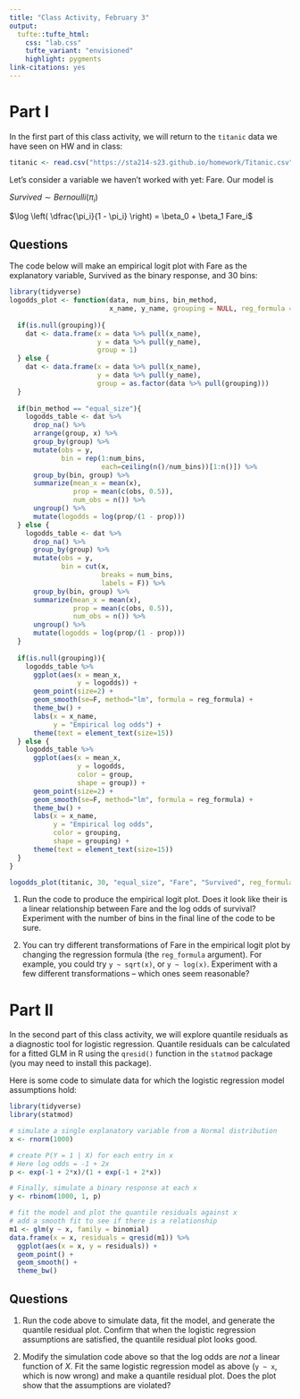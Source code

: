 ```yaml
---
title: "Class Activity, February 3"
output: 
  tufte::tufte_html:
    css: "lab.css"
    tufte_variant: "envisioned"
    highlight: pygments
link-citations: yes
---
```


# Part I

In the first part of this class activity, we will return to the `titanic` data we have seen on HW and in class:

```r
titanic <- read.csv("https://sta214-s23.github.io/homework/Titanic.csv")
```

Let's consider a variable we haven't worked with yet: Fare. Our model is

$Survived \sim Bernoulli(\pi_i)$

$\log \left( \dfrac{\pi_i}{1 - \pi_i} \right) = \beta_0 + \beta_1 Fare_i$

## Questions

The code below will make an empirical logit plot with Fare as the explanatory variable, Survived as the binary response, and 30 bins:

```r
library(tidyverse)
logodds_plot <- function(data, num_bins, bin_method,
                         x_name, y_name, grouping = NULL, reg_formula = y ~ x){
  
  if(is.null(grouping)){
    dat <- data.frame(x = data %>% pull(x_name), 
                      y = data %>% pull(y_name),
                      group = 1)
  } else {
    dat <- data.frame(x = data %>% pull(x_name), 
                      y = data %>% pull(y_name),
                      group = as.factor(data %>% pull(grouping)))
  }
  
  if(bin_method == "equal_size"){
    logodds_table <- dat %>%
      drop_na() %>%
      arrange(group, x) %>%
      group_by(group) %>%
      mutate(obs = y,
             bin = rep(1:num_bins,
                       each=ceiling(n()/num_bins))[1:n()]) %>%
      group_by(bin, group) %>%
      summarize(mean_x = mean(x),
                prop = mean(c(obs, 0.5)),
                num_obs = n()) %>%
      ungroup() %>%
      mutate(logodds = log(prop/(1 - prop)))
  } else {
    logodds_table <- dat %>%
      drop_na() %>%
      group_by(group) %>%
      mutate(obs = y,
             bin = cut(x, 
                       breaks = num_bins,
                       labels = F)) %>%
      group_by(bin, group) %>%
      summarize(mean_x = mean(x),
                prop = mean(c(obs, 0.5)),
                num_obs = n()) %>%
      ungroup() %>%
      mutate(logodds = log(prop/(1 - prop)))
  }
  
  if(is.null(grouping)){
    logodds_table %>%
      ggplot(aes(x = mean_x,
                 y = logodds)) +
      geom_point(size=2) +
      geom_smooth(se=F, method="lm", formula = reg_formula) +
      theme_bw() +
      labs(x = x_name,
           y = "Empirical log odds") +
      theme(text = element_text(size=15))
  } else {
    logodds_table %>%
      ggplot(aes(x = mean_x,
                 y = logodds,
                 color = group,
                 shape = group)) +
      geom_point(size=2) +
      geom_smooth(se=F, method="lm", formula = reg_formula) +
      theme_bw() +
      labs(x = x_name,
           y = "Empirical log odds",
           color = grouping,
           shape = grouping) +
      theme(text = element_text(size=15))
  }
}

logodds_plot(titanic, 30, "equal_size", "Fare", "Survived", reg_formula = y ~ x)
```

1. Run the code to produce the empirical logit plot. Does it look like their is a linear relationship between Fare and the log odds of survival? Experiment with the number of bins in the final line of the code to be sure.

2. You can try different transformations of Fare in the empirical logit plot by changing the regression formula (the `reg_formula` argument). For example, you could try `y ~ sqrt(x)`, or `y ~ log(x)`. Experiment with a few different transformations -- which ones seem reasonable?

# Part II

In the second part of this class activity, we will explore quantile residuals as a diagnostic tool for logistic regression. Quantile residuals can be calculated for a fitted GLM in R using the `qresid()` function in the `statmod` package (you may need to install this package).

Here is some code to simulate data for which the logistic regression model assumptions hold:

```r
library(tidyverse)
library(statmod)

# simulate a single explanatory variable from a Normal distribution
x <- rnorm(1000)

# create P(Y = 1 | X) for each entry in x
# Here log odds = -1 + 2x
p <- exp(-1 + 2*x)/(1 + exp(-1 + 2*x))

# Finally, simulate a binary response at each x
y <- rbinom(1000, 1, p)

# fit the model and plot the quantile residuals against x
# add a smooth fit to see if there is a relationship
m1 <- glm(y ~ x, family = binomial)
data.frame(x = x, residuals = qresid(m1)) %>%
  ggplot(aes(x = x, y = residuals)) +
  geom_point() +
  geom_smooth() +
  theme_bw()
```

## Questions

1. Run the code above to simulate data, fit the model, and generate the quantile residual plot. Confirm that when the logistic regression assumptions are satisfied, the quantile residual plot looks good.

2. Modify the simulation code above so that the log odds are *not* a linear function of $X$. Fit the same logistic regression model as above (`y ~ x`, which is now wrong) and make a quantile residual plot. Does the plot show that the assumptions are violated?

